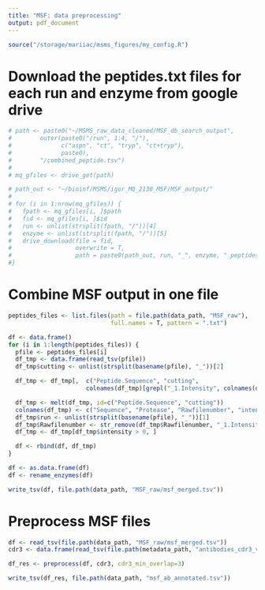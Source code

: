 ```yaml
---
title: "MSF: data preprocessing"
output: pdf_document
---
```


```r
source("/storage/mariiac/msms_figures/my_config.R")
```

# Download the peptides.txt files for each run and enzyme from google drive

```r
# path <- paste0("~/MSMS_raw_data_cleaned/MSF_db_search_output", 
#        outer(paste0("/run", 1:4, "/"), 
#              c("aspn", "ct", "tryp", "ct+tryp"), 
#              paste0), 
#        "/combined_peptide.tsv")
# 
# mq_gfiles <- drive_get(path)
```

```r
# path_out <- "~/bioinf/MSMS/igor_MQ_2130_MSF/MSF_output/"
# 
# for (i in 1:nrow(mq_gfiles)) {
#   fpath <- mq_gfiles[i, ]$path
#   fid <- mq_gfiles[i, ]$id
#   run <- unlist(strsplit(fpath, "/"))[4]
#   enzyme <- unlist(strsplit(fpath, "/"))[5]
#   drive_download(file = fid, 
#                  overwrite = T, 
#                  path = paste0(path_out, run, "_", enzyme, "_peptides.txt"))
#}
```


# Combine MSF output in one file

```r

peptides_files <- list.files(path = file.path(data_path, "MSF_raw"), 
                             full.names = T, pattern = ".txt")

df <- data.frame()
for (i in 1:length(peptides_files)) {
  pfile <- peptides_files[i]
  df_tmp <- data.frame(read_tsv(pfile))
  df_tmp$cutting <- unlist(strsplit(basename(pfile), "_"))[2]

  df_tmp <- df_tmp[,  c("Peptide.Sequence", "cutting", 
                      colnames(df_tmp)[grepl("_1.Intensity", colnames(df_tmp), fixed = TRUE)])]

  df_tmp <- melt(df_tmp, id=c("Peptide.Sequence", "cutting"))
  colnames(df_tmp) <- c("Sequence", "Protease", "Rawfilenumber", "intensity")
  df_tmp$run <- unlist(strsplit(basename(pfile), "_"))[1]
  df_tmp$Rawfilenumber <- str_remove(df_tmp$Rawfilenumber, "_1.Intensity")
  df_tmp <- df_tmp[df_tmp$intensity > 0, ]

  df <- rbind(df, df_tmp)
}

df <- as.data.frame(df)
df <- rename_enzymes(df) 

write_tsv(df, file.path(data_path, "MSF_raw/msf_merged.tsv"))

```

# Preprocess MSF files

```r
df <- read_tsv(file.path(data_path, "MSF_raw/msf_merged.tsv"))
cdr3 <- data.frame(read_tsv(file.path(metadata_path, "antibodies_cdr3_variable_full.tsv")))

df_res <- preprocess(df, cdr3, cdr3_min_overlap=3)

write_tsv(df_res, file.path(data_path, "msf_ab_annotated.tsv"))
```


